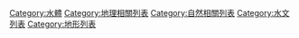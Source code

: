 [[Category:水體|Category:水體]]
[[Category:地理相關列表|Category:地理相關列表]]
[[Category:自然相關列表|Category:自然相關列表]]
[[Category:水文列表|Category:水文列表]]
[[Category:地形列表|Category:地形列表]]